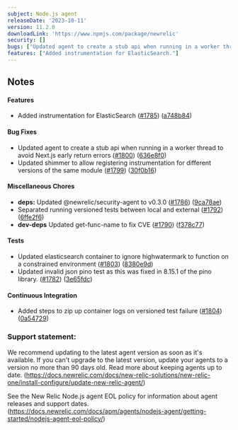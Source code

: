 ```yaml
---
subject: Node.js agent
releaseDate: '2023-10-11'
version: 11.2.0
downloadLink: 'https://www.npmjs.com/package/newrelic'
security: []
bugs: ["Updated agent to create a stub api when running in a worker thread to avoid Next.js early return errors.","Updated shimmer to allow registering instrumentation for different versions of the same module."]
features: ["Added instrumentation for ElasticSearch."]
---
```


## Notes

#### Features

* Added instrumentation for ElasticSearch ([#1785](https://github.com/newrelic/node-newrelic/pull/1785)) ([a748b84](https://github.com/newrelic/node-newrelic/commit/a748b84c6a706ed0cea2e07c9fae8807a82dbc95))

#### Bug Fixes

* Updated agent to create a stub api when running in a worker thread to avoid Next.js early return errors ([#1800](https://github.com/newrelic/node-newrelic/pull/1800)) ([636e8f0](https://github.com/newrelic/node-newrelic/commit/636e8f068a2ec2f989e28f6646f844b951ee636d))
* Updated shimmer to allow registering instrumentation for different versions of the same module ([#1799](https://github.com/newrelic/node-newrelic/pull/1799)) ([30f0b16](https://github.com/newrelic/node-newrelic/commit/30f0b16e13e9621c86481c5d5409a799dbbb8d57))

#### Miscellaneous Chores

* **deps:** Updated @newrelic/security-agent to v0.3.0 ([#1786](https://github.com/newrelic/node-newrelic/pull/1786)) ([9ca78ae](https://github.com/newrelic/node-newrelic/commit/9ca78aede72ddecd3eb8271d349ad35cc4ce05f9))
* Separated running versioned tests between local and external ([#1792](https://github.com/newrelic/node-newrelic/pull/1792)) ([6ffe2f6](https://github.com/newrelic/node-newrelic/commit/6ffe2f6e16c769c3fb8de767e9336992b1cca797))
* **dev-deps** Updated get-func-name to fix CVE ([#1790](https://github.com/newrelic/node-newrelic/pull/1790)) ([f378c77](https://github.com/newrelic/node-newrelic/commit/f378c77eb09fcd3453850a1d177faea41422f637))

#### Tests

* Updated elasticsearch container to ignore highwatermark to function on a constrained environment ([#1803](https://github.com/newrelic/node-newrelic/pull/1803)) ([8380e9d](https://github.com/newrelic/node-newrelic/commit/8380e9d527f3ffc61d1f3e32199e81ed25837185))
* Updated invalid json pino test as this was fixed in 8.15.1 of the pino library. ([#1782](https://github.com/newrelic/node-newrelic/pull/1782)) ([3e65fdc](https://github.com/newrelic/node-newrelic/commit/3e65fdcc68999e09d9ef3c341ff7c1159b65ab37))

#### Continuous Integration

* Added steps to zip up container logs on versioned test failure ([#1804](https://github.com/newrelic/node-newrelic/pull/1804)) ([0a54729](https://github.com/newrelic/node-newrelic/commit/0a54729f1d8187bb50508659716ec55349e9ee31))


### Support statement:

We recommend updating to the latest agent version as soon as it's available. If you can't upgrade to the latest version, update your agents to a version no more than 90 days old. Read more about keeping agents up to date. (https://docs.newrelic.com/docs/new-relic-solutions/new-relic-one/install-configure/update-new-relic-agent/)

See the New Relic Node.js agent EOL policy for information about agent releases and support dates. (https://docs.newrelic.com/docs/apm/agents/nodejs-agent/getting-started/nodejs-agent-eol-policy/)